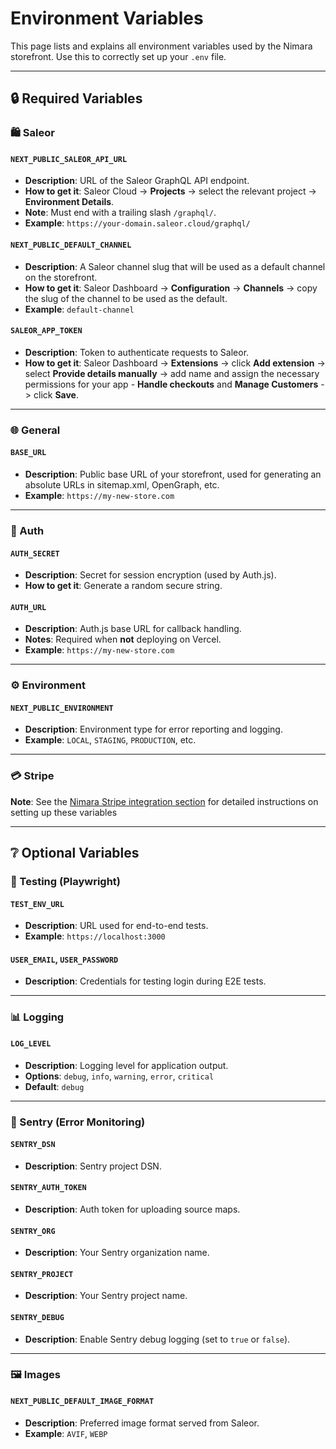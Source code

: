 # Environment Variables

This page lists and explains all environment variables used by the Nimara storefront. Use this to correctly set up your `.env` file.

---

## 🔒 Required Variables

### 🛍️ Saleor

#### `NEXT_PUBLIC_SALEOR_API_URL`

- **Description**: URL of the Saleor GraphQL API endpoint.
- **How to get it**: Saleor Cloud -> **Projects** -> select the relevant project -> **Environment Details**.
- **Note**: Must end with a trailing slash `/graphql/`.
- **Example**: `https://your-domain.saleor.cloud/graphql/`

#### `NEXT_PUBLIC_DEFAULT_CHANNEL`

- **Description**: A Saleor channel slug that will be used as a default channel on the storefront.
- **How to get it**: Saleor Dashboard -> **Configuration** -> **Channels** -> copy the slug of the channel to be used as the default.
- **Example**: `default-channel`

#### `SALEOR_APP_TOKEN`

- **Description**: Token to authenticate requests to Saleor.
- **How to get it**: Saleor Dashboard → **Extensions** → click **Add extension** -> select **Provide details manually** -> add name and assign the necessary permissions for your app - **Handle checkouts** and **Manage Customers** -> click **Save**.

---

### 🌐 General

#### `BASE_URL`

- **Description**: Public base URL of your storefront, used for generating an absolute URLs in sitemap.xml, OpenGraph, etc.
- **Example**: `https://my-new-store.com`

---

### 🔐 Auth

#### `AUTH_SECRET`

- **Description**: Secret for session encryption (used by Auth.js).
- **How to get it**: Generate a random secure string.

#### `AUTH_URL`

- **Description**: Auth.js base URL for callback handling.
- **Notes**: Required when **not** deploying on Vercel.
- **Example**: `https://my-new-store.com`

---

### ⚙️ Environment

#### `NEXT_PUBLIC_ENVIRONMENT`

- **Description**: Environment type for error reporting and logging.
- **Example**: `LOCAL`, `STAGING`, `PRODUCTION`, etc.

---

### 💳 Stripe

**Note**: See the [Nimara Stripe integration section](./stripe-integration) for detailed instructions on setting up these variables

---

## ❔ Optional Variables

### 🧪 Testing (Playwright)

#### `TEST_ENV_URL`

- **Description**: URL used for end-to-end tests.
- **Example**: `https://localhost:3000`

#### `USER_EMAIL`, `USER_PASSWORD`

- **Description**: Credentials for testing login during E2E tests.

---

### 📊 Logging

#### `LOG_LEVEL`

- **Description**: Logging level for application output.
- **Options**: `debug`, `info`, `warning`, `error`, `critical`
- **Default**: `debug`

---

### 🧯 Sentry (Error Monitoring)

#### `SENTRY_DSN`

- **Description**: Sentry project DSN.

#### `SENTRY_AUTH_TOKEN`

- **Description**: Auth token for uploading source maps.

#### `SENTRY_ORG`

- **Description**: Your Sentry organization name.

#### `SENTRY_PROJECT`

- **Description**: Your Sentry project name.

#### `SENTRY_DEBUG`

- **Description**: Enable Sentry debug logging (set to `true` or `false`).

---

### 🖼️ Images

#### `NEXT_PUBLIC_DEFAULT_IMAGE_FORMAT`

- **Description**: Preferred image format served from Saleor.
- **Example**: `AVIF`, `WEBP`
